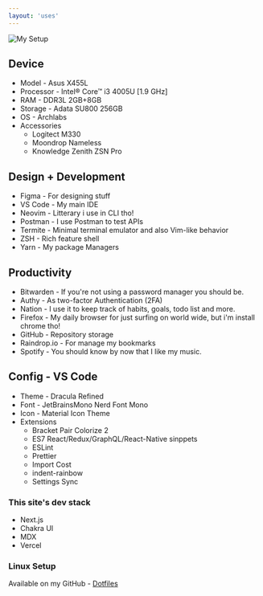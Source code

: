 ```yaml
---
layout: 'uses'
---
```


![My Setup](static/images/uses/banner.jpg)

## Device

- Model - Asus X455L
- Processor - Intel® Core™ i3 4005U [1.9 GHz]
- RAM - DDR3L 2GB+8GB
- Storage - Adata SU800 256GB
- OS - Archlabs
- Accessories
  - Logitect M330
  - Moondrop Nameless
  - Knowledge Zenith ZSN Pro

## Design + Development

- Figma - For designing stuff
- VS Code - My main IDE
- Neovim - Litterary i use in CLI tho!
- Postman - I use Postman to test APIs
- Termite - Minimal terminal emulator and also Vim-like behavior
- ZSH - Rich feature shell
- Yarn - My package Managers

## Productivity

- Bitwarden - If you're not using a password manager you should be.
- Authy - As two-factor Authentication (2FA)
- Nation - I use it to keep track of habits, goals, todo list and more.
- Firefox - My daily browser for just surfing on world wide, but i'm install chrome tho!
- GitHub - Repository storage
- Raindrop.io - For manage my bookmarks
- Spotify - You should know by now that I like my music.

## Config - VS Code

- Theme - Dracula Refined
- Font - JetBrainsMono Nerd Font Mono
- Icon - Material Icon Theme
- Extensions
  - Bracket Pair Colorize 2 
  - ES7 React/Redux/GraphQL/React-Native sinppets
  - ESLint
  - Prettier
  - Import Cost 
  - indent-rainbow 
  - Settings Sync


### This site's dev stack

- Next.js
- Chakra UI
- MDX
- Vercel

### Linux Setup

Available on my GitHub - [Dotfiles](https://github.com/opxop/dotfiles)

